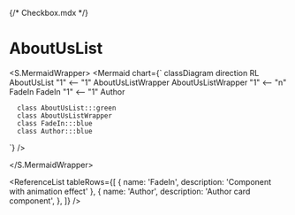 {/* Checkbox.mdx */}



<Meta title="ApplicationModel/Components/AboutUsList/docs" />

# AboutUsList

<PropertiesTable tableRows={[]} />

<S.MermaidWrapper>
<Mermaid
  chart={`
     classDiagram
     direction RL
      AboutUsList "1" <-- "1" AboutUsListWrapper
      AboutUsListWrapper "1" <-- "n" FadeIn
      FadeIn "1" <-- "1" Author

      class AboutUsList:::green
      class AboutUsListWrapper
      class FadeIn:::blue
      class Author:::blue

`}
/>

</S.MermaidWrapper>

<ReferenceList
  tableRows={[
    { name: 'FadeIn', description: 'Component with animation effect' },
    {
      name: 'Author',
      description: 'Author card component',
    },
  ]}
/>
